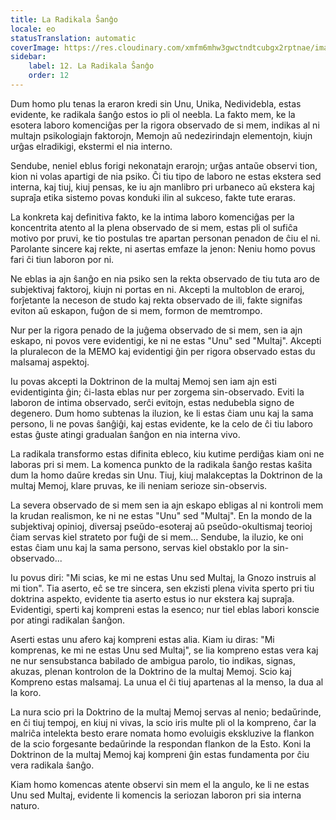 ```yaml
---
title: La Radikala Ŝanĝo
locale: eo
statusTranslation: automatic
coverImage: https://res.cloudinary.com/xmfm6mhw3gwctndtcubgx2rptnae/image/upload/v1740468922/small_cover_tratado_de_psicologia_revolucionaria_a4c0dca4e0.webp
sidebar:
    label: 12. La Radikala Ŝanĝo
    order: 12
---
```

Dum homo plu tenas la eraron kredi sin Unu, Unika, Nedividebla, estas evidente, ke radikala ŝanĝo estos io pli ol neebla. La fakto mem, ke la esotera laboro komenciĝas per la rigora observado de si mem, indikas al ni multajn psikologiajn faktorojn, Memojn aŭ nedezirindajn elementojn, kiujn urĝas elradikigi, ekstermi el nia interno.

Sendube, neniel eblus forigi nekonatajn erarojn; urĝas antaŭe observi tion, kion ni volas apartigi de nia psiko. Ĉi tiu tipo de laboro ne estas ekstera sed interna, kaj tiuj, kiuj pensas, ke iu ajn manlibro pri urbaneco aŭ ekstera kaj supraĵa etika sistemo povas konduki ilin al sukceso, fakte tute eraras.

La konkreta kaj definitiva fakto, ke la intima laboro komenciĝas per la koncentrita atento al la plena observado de si mem, estas pli ol sufiĉa motivo por pruvi, ke tio postulas tre apartan personan penadon de ĉiu el ni. Parolante sincere kaj rekte, ni asertas emfaze la jenon: Neniu homo povus fari ĉi tiun laboron por ni.

Ne eblas ia ajn ŝanĝo en nia psiko sen la rekta observado de tiu tuta aro de subjektivaj faktoroj, kiujn ni portas en ni. Akcepti la multoblon de eraroj, forĵetante la neceson de studo kaj rekta observado de ili, fakte signifas eviton aŭ eskapon, fuĝon de si mem, formon de memtrompo.

Nur per la rigora penado de la juĝema observado de si mem, sen ia ajn eskapo, ni povos vere evidentigi, ke ni ne estas "Unu" sed "Multaj". Akcepti la pluralecon de la MEMO kaj evidentigi ĝin per rigora observado estas du malsamaj aspektoj.

Iu povas akcepti la Doktrinon de la multaj Memoj sen iam ajn esti evidentiginta ĝin; ĉi-lasta eblas nur per zorgema sin-observado. Eviti la laboron de intima observado, serĉi evitojn, estas nedubebla signo de degenero. Dum homo subtenas la iluzion, ke li estas ĉiam unu kaj la sama persono, li ne povas ŝanĝiĝi, kaj estas evidente, ke la celo de ĉi tiu laboro estas ĝuste atingi gradualan ŝanĝon en nia interna vivo.

La radikala transformo estas difinita ebleco, kiu kutime perdiĝas kiam oni ne laboras pri si mem. La komenca punkto de la radikala ŝanĝo restas kaŝita dum la homo daŭre kredas sin Unu. Tiuj, kiuj malakceptas la Doktrinon de la multaj Memoj, klare pruvas, ke ili neniam serioze sin-observis.

La severa observado de si mem sen ia ajn eskapo ebligas al ni kontroli mem la krudan realismon, ke ni ne estas "Unu" sed "Multaj". En la mondo de la subjektivaj opinioj, diversaj pseŭdo-esoteraj aŭ pseŭdo-okultismaj teorioj ĉiam servas kiel strateto por fuĝi de si mem... Sendube, la iluzio, ke oni estas ĉiam unu kaj la sama persono, servas kiel obstaklo por la sin-observado...

Iu povus diri: "Mi scias, ke mi ne estas Unu sed Multaj, la Gnozo instruis al mi tion". Tia aserto, eĉ se tre sincera, sen ekzisti plena vivita sperto pri tiu doktrina aspekto, evidente tia aserto estus io nur ekstera kaj supraĵa. Evidentigi, sperti kaj kompreni estas la esenco; nur tiel eblas labori konscie por atingi radikalan ŝanĝon.

Aserti estas unu afero kaj kompreni estas alia. Kiam iu diras: "Mi komprenas, ke mi ne estas Unu sed Multaj", se lia kompreno estas vera kaj ne nur sensubstanca babilado de ambigua parolo, tio indikas, signas, akuzas, plenan kontrolon de la Doktrino de la multaj Memoj. Scio kaj Kompreno estas malsamaj. La unua el ĉi tiuj apartenas al la menso, la dua al la koro.

La nura scio pri la Doktrino de la multaj Memoj servas al nenio; bedaŭrinde, en ĉi tiuj tempoj, en kiuj ni vivas, la scio iris multe pli ol la kompreno, ĉar la malriĉa intelekta besto erare nomata homo evoluigis ekskluzive la flankon de la scio forgesante bedaŭrinde la respondan flankon de la Esto. Koni la Doktrinon de la multaj Memoj kaj kompreni ĝin estas fundamenta por ĉiu vera radikala ŝanĝo.

Kiam homo komencas atente observi sin mem el la angulo, ke li ne estas Unu sed Multaj, evidente li komencis la seriozan laboron pri sia interna naturo.

